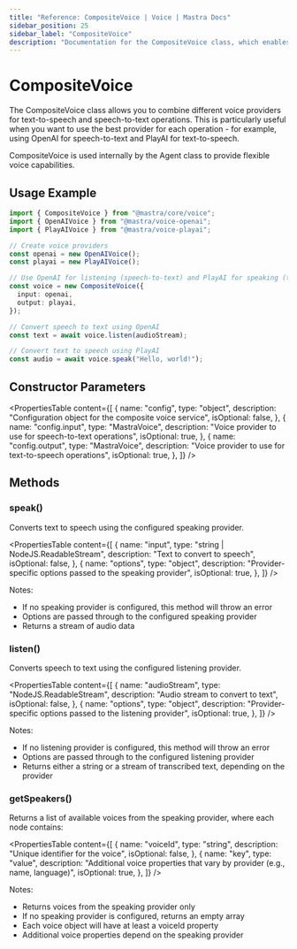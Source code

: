 ```yaml
---
title: "Reference: CompositeVoice | Voice | Mastra Docs"
sidebar_position: 25
sidebar_label: "CompositeVoice"
description: "Documentation for the CompositeVoice class, which enables combining multiple voice providers for flexible text-to-speech and speech-to-text operations."
---
```


# CompositeVoice

The CompositeVoice class allows you to combine different voice providers for text-to-speech and speech-to-text operations. This is particularly useful when you want to use the best provider for each operation - for example, using OpenAI for speech-to-text and PlayAI for text-to-speech.

CompositeVoice is used internally by the Agent class to provide flexible voice capabilities.

## Usage Example

```typescript
import { CompositeVoice } from "@mastra/core/voice";
import { OpenAIVoice } from "@mastra/voice-openai";
import { PlayAIVoice } from "@mastra/voice-playai";

// Create voice providers
const openai = new OpenAIVoice();
const playai = new PlayAIVoice();

// Use OpenAI for listening (speech-to-text) and PlayAI for speaking (text-to-speech)
const voice = new CompositeVoice({
  input: openai,
  output: playai,
});

// Convert speech to text using OpenAI
const text = await voice.listen(audioStream);

// Convert text to speech using PlayAI
const audio = await voice.speak("Hello, world!");
```

## Constructor Parameters

<PropertiesTable
  content={[
    {
      name: "config",
      type: "object",
      description: "Configuration object for the composite voice service",
      isOptional: false,
    },
    {
      name: "config.input",
      type: "MastraVoice",
      description: "Voice provider to use for speech-to-text operations",
      isOptional: true,
    },
    {
      name: "config.output",
      type: "MastraVoice",
      description: "Voice provider to use for text-to-speech operations",
      isOptional: true,
    },
  ]}
/>

## Methods

### speak()

Converts text to speech using the configured speaking provider.

<PropertiesTable
  content={[
    {
      name: "input",
      type: "string | NodeJS.ReadableStream",
      description: "Text to convert to speech",
      isOptional: false,
    },
    {
      name: "options",
      type: "object",
      description: "Provider-specific options passed to the speaking provider",
      isOptional: true,
    },
  ]}
/>

Notes:

- If no speaking provider is configured, this method will throw an error
- Options are passed through to the configured speaking provider
- Returns a stream of audio data

### listen()

Converts speech to text using the configured listening provider.

<PropertiesTable
  content={[
    {
      name: "audioStream",
      type: "NodeJS.ReadableStream",
      description: "Audio stream to convert to text",
      isOptional: false,
    },
    {
      name: "options",
      type: "object",
      description: "Provider-specific options passed to the listening provider",
      isOptional: true,
    },
  ]}
/>

Notes:

- If no listening provider is configured, this method will throw an error
- Options are passed through to the configured listening provider
- Returns either a string or a stream of transcribed text, depending on the provider

### getSpeakers()

Returns a list of available voices from the speaking provider, where each node contains:

<PropertiesTable
  content={[
    {
      name: "voiceId",
      type: "string",
      description: "Unique identifier for the voice",
      isOptional: false,
    },
    {
      name: "key",
      type: "value",
      description:
        "Additional voice properties that vary by provider (e.g., name, language)",
      isOptional: true,
    },
  ]}
/>

Notes:

- Returns voices from the speaking provider only
- If no speaking provider is configured, returns an empty array
- Each voice object will have at least a voiceId property
- Additional voice properties depend on the speaking provider
